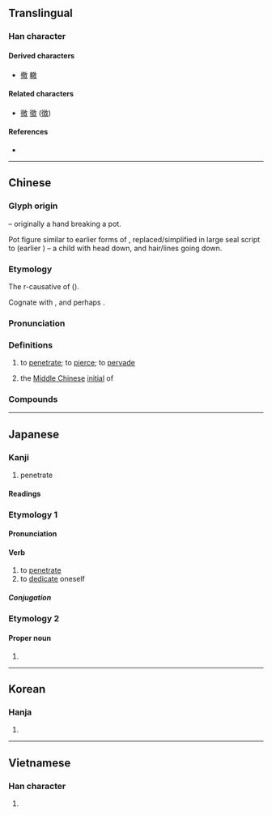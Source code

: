 {{also|彻}}
{{character info}}
==Translingual==

===Han character===
{{Han char|rn=60|rad=彳|as=11|asmjk+=12|sn=14|snmjk+=15|four=28240|canj=HOYBK|ids=⿲彳育攵}}

====Derived characters====
* [[撤]] [[轍]]

====Related characters====
* [[微]] [[徵]] ([[徴]]) <!-- Other 彳 + X + 攵 -->

====References====
* {{Han ref|kx=0371.100|dkj=10245|dj=0698.060|hdz=20844.070|uh=5FB9|ud=24505|bh=B9FD|bd=47613}}

----

==Chinese==
{{zh-forms|s=彻}}

===Glyph origin===
{{Han etym}}
{{Han compound|彳|育|攵|liushu=p|t3=hand}} – originally a hand breaking a pot.

Pot figure similar to earlier forms of {{zh-l|*鬲}}, replaced/simplified in large seal script to {{zh-l|*育}} (earlier {{zh-l|*㐬}}) – a child with head down, and hair/lines going down.

===Etymology===
The r-causative of {{och-l|逝}} ({{zh-ref|Schuessler, 2007}}). 

Cognate with {{och-l|撤|to take away}}, {{och-l|滯|to discard; to leave over; to accumulate}} and perhaps {{och-l|適|id=1|to go}}.

===Pronunciation===
{{zh-pron
|m=chè
|c=cit3
|h=pfs=chha̍t
|j=cah4
|mn=thiat/theh
|mn_note=thiat - literary; theh - vernacular
|mn-t=tiêg4/tiag4
|mn-t_note=tiêg4 - Chaozhou; tiag4 - Shantou
|mc=y
|oc=y
|ma=
|cat=v,a
}}

===Definitions===
{{zh-hanzi}}

# to [[penetrate]]; to [[pierce]]; to [[pervade]]
# {{zh-div|母}} {{lb|zh|Chinese linguistics}} the [[Middle Chinese]] [[initial]] of {{ltc-l|徹|id=2}}

===Compounds===
{{zh-der|不徹頭|侵徹力|劉徹|大徹大悟|徹上徹下|徹侯|徹夜|徹悟|徹懸|徹查|徹耳|徹裡徹外|徹頭徹尾|徹饌|徹首徹尾|徹骨|明徹|曼徹斯特|有司徹|洞徹|漫天徹地|為人為徹|痛徹心腑|痛楚徹骨|聲徹雲霄|說徹|謊徹梢虛|貫徹|貫徹始終|通天徹地|通徹|連更徹夜|響徹雲漢|響徹雲際|響徹雲霄|徹底}}

----

==Japanese==

===Kanji===
{{ja-kanji|grade=c|rs=彳12}}

# penetrate

====Readings====
{{ja-readings
|goon=てち
|kanon=てつ
|kun=とお-る
}}

===Etymology 1===
{{ja-kanjitab|yomi=kanon|てつ|k1=てっ}}

====Pronunciation====
{{ja-pron|yomi=kanon|てっ}}

====Verb====
{{ja-verb-suru|てっ}}

# to [[penetrate]]
# to [[dedicate]] oneself

=====Conjugation=====
{{ja-suru|てっ}}

===Etymology 2===

====Proper noun====
{{ja-pos|proper|あきら|とおる}}

# {{given name|ja|male|sort=あきら}}

----

==Korean==

===Hanja===
{{ko-hanja|철}}

# {{rfdef|ko|sort=彳12}}

----

==Vietnamese==

===Han character===
{{vi-readings|readings=triệt,trẹt,trê,trệt,trịt,trít,xẹt|rs=彳12}}

# {{rfdef|vi|sort=彳12}}